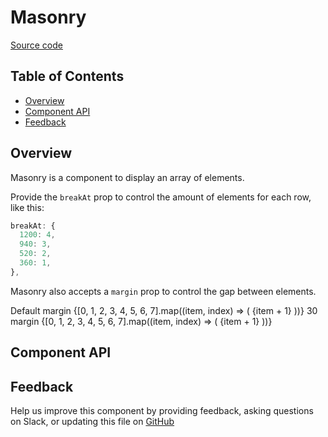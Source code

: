 
# Masonry

[Source code](https://github.com/leemonade/bubbles/tree/main/packages/components/src/layout/Masonry/Masonry.js)

## Table of Contents

<!-- START doctoc generated TOC please keep comment here to allow auto update -->
<!-- DON'T EDIT THIS SECTION, INSTEAD RE-RUN doctoc TO UPDATE -->

- [Overview](#overview)
- [Component API](#component-api)
- [Feedback](#feedback)

## Overview

Masonry is a component to display an array of elements.

Provide the `breakAt` prop to control the amount of elements for each row, like this:

```js
breakAt: {
  1200: 4,
  940: 3,
  520: 2,
  360: 1,
},
```

Masonry also accepts a `margin` prop to control the gap between elements.

<ThemeProvider>
  <Text style={{ marginBottom: 10, display: 'block' }}>Default margin</Text>
  <Masonry>
    {[0, 1, 2, 3, 4, 5, 6, 7].map((item, index) => (
      <Paper key={index}>
        <Text>{item + 1}</Text>
      </Paper>
    ))}
  </Masonry>
  <Text style={{ marginBottom: 10, display: 'block' }}>30 margin</Text>
  <Masonry margin={30}>
    {[0, 1, 2, 3, 4, 5, 6, 7].map((item, index) => (
      <Paper key={index}>
        <Text>{item + 1}</Text>
      </Paper>
    ))}
  </Masonry>
</ThemeProvider>

## Component API

<Preview>
  <Story id="atoms-layout-masonry--playground" />
</Preview>

<Props of={Masonry} />

## Feedback

Help us improve this component by providing feedback, asking questions on Slack, or updating this file on
[GitHub](https://github.com/leemonade/bubbles/edit/main/packages/components/src/layout/Masonry/Masonry.mdx)
